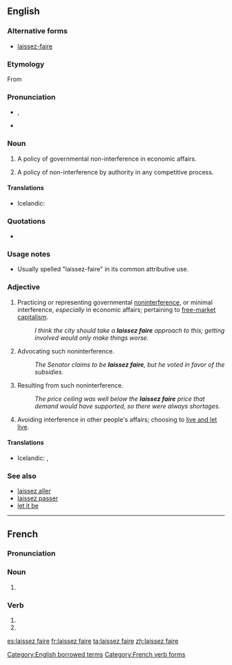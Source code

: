 ==English==
{{was wotd|2008|July|13}}
{{wikipedia}}

===Alternative forms===
* [[laissez-faire]]

===Etymology===
From {{etyl|fr}} {{term|laisser faire|laissez faire|leave it be", ''literally'' "let do|lang=fr}}

===Pronunciation===
* {{a|UK}} {{IPA|/ˈlæs.eɪ ˌfeə(ɹ)/|/ˈleɪ.seɪ ˌfeə(ɹ)/}}, {{X-SAMPA|/"l{s.eI %fe@(r)/|/"leI.seI %fe@(r)/}}
* {{audio|en-us-laissez faire.ogg|Audio (US)}}

===Noun===
{{head|en|noun|head=[[laissez]] [[faire]]}}

# {{economics}} A policy of governmental non-interference in economic affairs.
# A policy of non-interference by authority in any competitive process.

====Translations====
{{trans-top|Economics: A policy of governmental non-interference in economic affairs.}}
* Icelandic: {{t|is|afskiptaleysi stjórnvalda|n}}
{{trans-mid}}
{{trans-bottom}}

===Quotations===
* {{seeCites}}

===Usage notes===
* Usually spelled "laissez-faire" in its common attributive use.

===Adjective===
{{en-adj|head=[[laissez]] [[faire]]}}

# {{economics|politics}} Practicing or representing governmental [[noninterference]], or minimal interference, ''especially'' in economic affairs; pertaining to [[free market|free-market]] [[capitalism]].
#: ''I think the city should take a '''laissez faire''' approach to this; getting involved would only make things worse.''
# {{economics|politics}} Advocating such noninterference.
#: ''The Senator claims to be '''laissez faire''', but he voted in favor of the subsidies.''
# {{economics}} Resulting from such noninterference.
#: ''The price ceiling was well below the '''laissez faire''' price that demand would have supported, so there were always shortages.''
# {{context|of a person}} Avoiding interference in other people's affairs; choosing to [[live and let live]].

====Translations====
{{trans-top|economics, politics: Practicing or representing governmental noninterference, or minimal interference.}}
{{trans-mid}}
{{trans-bottom}}

{{trans-top|politics: Advocating such noninterference.}}
{{trans-mid}}
{{trans-bottom}}

{{trans-top|economics: Resulting from such noninterference.}}
{{trans-mid}}
{{trans-bottom}}

{{trans-top|of a person: Avoiding interference in other people's affairs.}}
* Icelandic: {{t|is|afskiptalaus|m}}, {{t|is|afskiptaleysi|alt=afskiptaleysis-}}
{{trans-mid}}
{{trans-bottom}}

===See also===
* [[laissez aller]]
* [[laissez passer]]
* [[let it be]]

[[Category:English borrowed terms]]

----

==French==

===Pronunciation===
{{audio|laissez-faire.ogg|Audio (France)}}

===Noun===
{{fr-noun-unc|m}}

# {{rare}} {{dated form of|laisser-faire|lang=fr}}

===Verb===
{{fr-verb-form}}

# {{form of|Second-person plural indicative present form|laisser faire|lang=fr}}
# {{form of|Second-person plural imperative present form|laisser faire|lang=fr}}

[[Category:French verb forms]]

[[es:laissez faire]]
[[fr:laissez faire]]
[[ta:laissez faire]]
[[zh:laissez faire]]